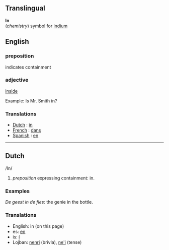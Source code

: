 ==Translingual==

'''In'''<br>(''chemistry'') symbol for [[indium]]

==English==

===preposition===

indicates containment

===adjective===

[[inside]]

Example: Is Mr. Smith in?

===Translations===

*[[Dutch]] : [[in]]
*[[French]] : [[dans]]
*[[Spanish]] : [[en]]

----
== Dutch ==

/In/ 

# ''preposition'' expressing containment: in.

=== Examples ===

''De geest in de fles'': the genie in the bottle.

=== Translations ===

* English: in (on this page)
* es: [[en]]
* is: [[í]]
* Lojban: [[nenri]] (brivla), [[ne'i]] (tense)